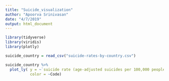 ```yaml
---
title: "Suicide_visualization"
author: "Apoorva Srinivasan"
date: "4/7/2019"
output: html_document
---
```


```r
library(tidyverse)
library(viridis)
library(plotly)
```

```r
suicide_country = read_csv("suicide-rates-by-country.csv") 
```

```r
suicide_country %>%
  plot_ly( y = ~`suicide rate (age-adjusted suicides per 100,000 people)`, x = ~ Year, type = 'scatter', mode = 'lines',
           color = ~Code)
```

